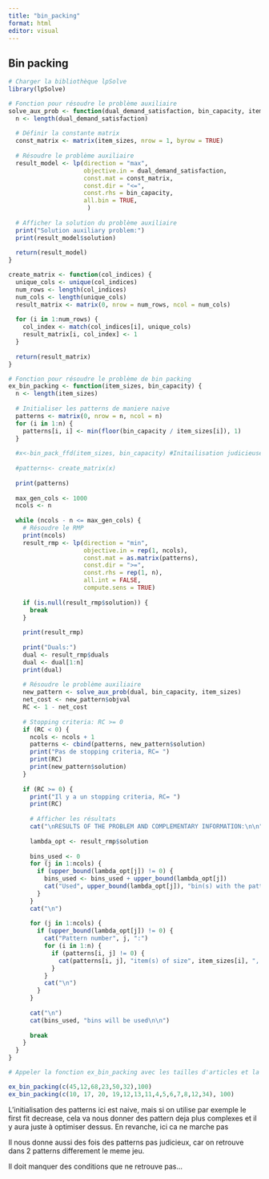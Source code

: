 ```yaml
---
title: "bin_packing"
format: html
editor: visual
---
```


## Bin packing

```r

# Charger la bibliothèque lpSolve
library(lpSolve)

# Fonction pour résoudre le problème auxiliaire
solve_aux_prob <- function(dual_demand_satisfaction, bin_capacity, item_sizes) {
  n <- length(dual_demand_satisfaction)
  
  # Définir la constante matrix
  const_matrix <- matrix(item_sizes, nrow = 1, byrow = TRUE)
  
  # Résoudre le problème auxiliaire
  result_model <- lp(direction = "max",
                     objective.in = dual_demand_satisfaction,
                     const.mat = const_matrix,
                     const.dir = "<=",
                     const.rhs = bin_capacity,
                     all.bin = TRUE,
                      )
  
  # Afficher la solution du problème auxiliaire
  print("Solution auxiliary problem:")
  print(result_model$solution)
  
  return(result_model)
}

create_matrix <- function(col_indices) {
  unique_cols <- unique(col_indices)
  num_rows <- length(col_indices)
  num_cols <- length(unique_cols)
  result_matrix <- matrix(0, nrow = num_rows, ncol = num_cols)
  
  for (i in 1:num_rows) {
    col_index <- match(col_indices[i], unique_cols)
    result_matrix[i, col_index] <- 1
  }
  
  return(result_matrix)
}

# Fonction pour résoudre le problème de bin packing
ex_bin_packing <- function(item_sizes, bin_capacity) {
  n <- length(item_sizes)
  
  # Initialiser les patterns de maniere naive
  patterns <- matrix(0, nrow = n, ncol = n)
  for (i in 1:n) {
    patterns[i, i] <- min(floor(bin_capacity / item_sizes[i]), 1)
  }
  
  #x<-bin_pack_ffd(item_sizes, bin_capacity) #Initailisation judicieuse
  
  #patterns<- create_matrix(x)
  
  print(patterns)
  
  max_gen_cols <- 1000
  ncols <- n
  
  while (ncols - n <= max_gen_cols) {
    # Résoudre le RMP
    print(ncols)
    result_rmp <- lp(direction = "min",
                     objective.in = rep(1, ncols),
                     const.mat = as.matrix(patterns),
                     const.dir = ">=",
                     const.rhs = rep(1, n),
                     all.int = FALSE,
                     compute.sens = TRUE)
    
    if (is.null(result_rmp$solution)) {
      break
    }
    
    print(result_rmp)
    
    print("Duals:")
    dual <- result_rmp$duals
    dual <- dual[1:n]
    print(dual)
    
    # Résoudre le problème auxiliaire
    new_pattern <- solve_aux_prob(dual, bin_capacity, item_sizes)
    net_cost <- new_pattern$objval
    RC <- 1 - net_cost
    
    # Stopping criteria: RC >= 0
    if (RC < 0) {
      ncols <- ncols + 1
      patterns <- cbind(patterns, new_pattern$solution)
      print("Pas de stopping criteria, RC= ")
      print(RC)
      print(new_pattern$solution)
    }
    
    if (RC >= 0) {
      print("Il y a un stopping criteria, RC= ")
      print(RC)
      
      # Afficher les résultats
      cat("\nRESULTS OF THE PROBLEM AND COMPLEMENTARY INFORMATION:\n\n")
      
      lambda_opt <- result_rmp$solution
      
      bins_used <- 0
      for (j in 1:ncols) {
        if (upper_bound(lambda_opt[j]) != 0) {
          bins_used <- bins_used + upper_bound(lambda_opt[j])
          cat("Used", upper_bound(lambda_opt[j]), "bin(s) with the pattern number", j, "\n")
        }
      }
      cat("\n")
      
      for (j in 1:ncols) {
        if (upper_bound(lambda_opt[j]) != 0) {
          cat("Pattern number", j, ":")
          for (i in 1:n) {
            if (patterns[i, j] != 0) {
              cat(patterns[i, j], "item(s) of size", item_sizes[i], ", ")
            }
          }
          cat("\n")
        }
      }
      
      cat("\n")
      cat(bins_used, "bins will be used\n\n")
      
      break
    }
  }
}

# Appeler la fonction ex_bin_packing avec les tailles d'articles et la capacité du bac

ex_bin_packing(c(45,12,68,23,50,32),100)
ex_bin_packing(c(10, 17, 20, 19,12,13,11,4,5,6,7,8,12,34), 100) 
```

L'initialisation des patterns ici est naive, mais si on utilise par exemple le first fit decrease, cela va nous donner des pattern deja plus complexes et il y aura juste à optimiser dessus. En revanche, ici ca ne marche pas

Il nous donne aussi des fois des patterns pas judicieux, car on retrouve dans 2 patterns differement le meme jeu.

Il doit manquer des conditions que ne retrouve pas...
